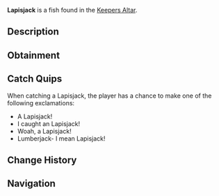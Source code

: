 {{FishInfobox
|image          = Lapisjack.png
|rarity         = Rare
|sea            = First Sea
|location       = [[Keepers Altar]]
|sublocation    = 
|sources        = Fishing Rod
|radar_location = 
|xp             = 80
|weather        = Clear, Rain
|time           = Day
|season         = Spring
|bait           = Minnow
|base_weight    = 40
|base_value     = 115
|weight_range   = 20
|base_chance    = 55
|base_resil     = 20
}}
'''Lapisjack''' is a {{Rarity|Rare}} fish found in the [[Keepers Altar]].

== Description ==
{{Description|The Lapisjack is a strong, fast-swimming fish known for their vigorous fights and robust body. Mostly active in spring, and only found in Keepers Altar. They are capable of sustaining their conscious when the Altar is active.|Bestiary Entry}}

== Obtainment ==
{{Description|Found in Keepers Altar.|Bestiary Hint}}
{{Fish Availability|
Keepers Altar
|top_rods      = 
Free Spirit Rod\272568.86\34382.67;
Trident Rod\253239.7\27843.11;
Leviathan's Fang Rod\241454.88\38037.16;
Azure Of Lagoon\231085.01\36551.1;
No-Life Rod\219192.51\37433.92;
Adventurer's Rod\186894.72\46747.23;
Magnet Rod\97031.17\22562.97;
Fischer's Rod\116577.49\23015.11;
Nocturnal Rod\130459.65\92814.7;
Depthseeker Rod\193863.68\28248.39;
Verdant Shear Rod\184920.45\30824.94;
Avalanche Rod\180696.4\25206.7;
Blazebringer Rod\177748.25\32760.01;
Seraphic Rod\176964.94\36390.48;
Ethereal Prism Rod\175818.74\36154.78;
Astralhook Rod\174883.73\0;
Challenger's Rod\173161.36\33261.69;
Zeus Rod\171333.49\30690.91;
Rod Of The Forgotten Fang\160920.31\33091.12;
Volcanic Rod\160511.76\23292.5;
Rod Of The Depths\145278.57\29874.6;
Rod Of The Exalted One\136865.21\28144.51;
Steady Rod\84150.46\11108.28
|recommended   = Trident Rod
}}

== Catch Quips ==
When catching a Lapisjack, the player has a chance to make one of the following exclamations:
* A Lapisjack!
* I caught an Lapisjack!
* Woah, a Lapisjack!
* Lumberjack- I mean Lapisjack!

== Change History ==
{{Change History|{{subst:Current Version}}}}

== Navigation ==
{{Fish Navbox|Keepers Altar}}